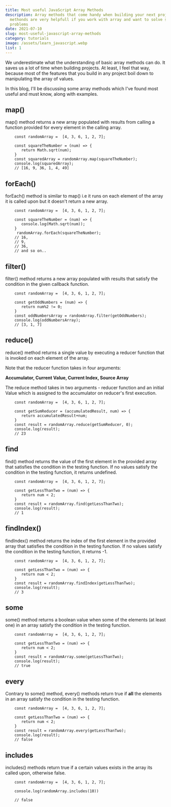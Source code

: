 ```yaml
---
title: Most useful JavaScript Array Methods
description: Array methods that come handy when building your next project these
  methonds are very helpfull if you work with array and want to solve some good
  problems
date: 2021-07-10
slug: most-useful-javascript-array-methods
category: tutorials
image: /assets/learn_javascript.webp
list: 1
---
```


We underestimate what the understanding of basic array methods can do. It saves us a lot of time when building projects. At least, I feel that way, because most of the features that you build in any project boil down to manipulating the array of values.

In this blog, I'll be discussing some array methods which I've found most useful and must know, along with examples.

## **map()**

map() method returns a new array populated with results from calling a function provided for every element in the calling array.

```
    const randomArray =  [4, 3, 6, 1, 2, 7];

    const squareTheNumber = (num) => {
       return Math.sqrt(num);
    }
    const squaredArray = randomArray.map(squareTheNumber);
    console.log(squaredArray);
    // [16, 9, 36, 1, 4, 49]
```

## **forEach()**

forEach() method is similar to map() i.e it runs on each element of the array it is called upon but it doesn't return a new array.

```
    const randomArray =  [4, 3, 6, 1, 2, 7];

    const squareTheNumber = (num) => {
       console.log(Math.sqrt(num));
    }
     randomArray.forEach(squareTheNumber);
    // 16,
    // 9,
    // 36,
    // and so on..
```

## **filter()**

filter() method returns a new array populated with results that satisfy the condition in the given callback function.

```
    const randomArray =  [4, 3, 6, 1, 2, 7];

    const getOddNumbers = (num) => {
       return num%2 != 0;
    }
    const oddNumbersArray = randomArray.filter(getOddNumbers);
    console.log(oddNumbersArray);
    // [3, 1, 7]

```

## **reduce()**

reduce() method returns a single value by executing a reducer function that is invoked on each element of the array.

Note that the reducer function takes in four arguments:

**Accumulator, Current Value, Current Index, Source Array**

The reduce method takes in two arguments - reducer function and an initial Value which is assigned to the accumulator on reducer's first execution.

```
    const randomArray =  [4, 3, 6, 1, 2, 7];

    const getSumReducer = (accumulatedResult, num) => {
       return accumulatedResult+num;
    }
    const result = randomArray.reduce(getSumReducer, 0);
    console.log(result);
    // 23
```

## **find**

find() method returns the value of the first element in the provided array that satisfies the condition in the testing function. If no values satisfy the condition in the testing function, it returns undefined.

```
    const randomArray =  [4, 3, 6, 1, 2, 7];

    const getLessThanTwo = (num) => {
       return num < 2;
    }
    const result = randomArray.find(getLessThanTwo);
    console.log(result);
    // 1
```

## **findIndex()**

findIndex() method returns the index of the first element in the provided array that satisfies the condition in the testing function. If no values satisfy the condition in the testing function, it returns -1.

```
    const randomArray =  [4, 3, 6, 1, 2, 7];

    const getLessThanTwo = (num) => {
       return num < 2;
    }
    const result = randomArray.findIndex(getLessThanTwo);
    console.log(result);
    // 3
```

## **some**

some() method returns a boolean value when some of the elements (at least one) in an array satisfy the condition in the testing function.

```
    const randomArray =  [4, 3, 6, 1, 2, 7];

    const getLessThanTwo = (num) => {
       return num < 2;
    }
    const result = randomArray.some(getLessThanTwo);
    console.log(result);
    // true

```

## **every**

Contrary to some() method, every() methods return true if **all** the elements in an array satisfy the condition in the testing function.

```
    const randomArray =  [4, 3, 6, 1, 2, 7];

    const getLessThanTwo = (num) => {
       return num < 2;
    }
    const result = randomArray.every(getLessThanTwo);
    console.log(result);
    // false
```

## **includes**

includes() methods return true if a certain values exists in the array its called upon, otherwise false.

```
    const randomArray =  [4, 3, 6, 1, 2, 7];

    console.log(randomArray.includes(10))

    // false
```
